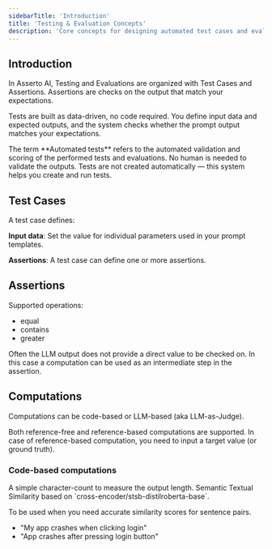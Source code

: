 ```yaml
---
sidebarTitle: 'Introduction'
title: 'Testing & Evaluation Concepts'
description: 'Core concepts for designing automated test cases and evaluations for LLM prompts in Asserto AI.'
---
```



## Introduction

In Asserto AI, Testing and Evaluations are organized with Test Cases and Assertions.
Assertions are checks on the output that match your expectations.

Tests are built as data-driven, no code required. You define input data and expected outputs, and the system checks whether the prompt output matches your expectations.

<Note>
The term **Automated tests** refers to the automated validation and scoring of the performed tests and evaluations. No human is needed to validate the outputs. Tests are not created automatically — this system helps you create and run tests.
</Note>

## Test Cases

A test case defines:

**Input data**: Set the value for individual parameters used in your prompt templates.

**Assertions**: A test case can define one or more assertions.


## Assertions

Supported operations:

- equal
- contains
- greater

Often the LLM output does not provide a direct value to be checked on. In this case a computation can be used as an intermediate step in the assertion.


## Computations


Computations can be code-based or LLM-based (aka LLM-as-Judge).

Both reference-free and reference-based computations are supported.
In case of reference-based computation, you need to input a target value (or ground truth).


### Code-based computations


<ResponseField name="character-count" type="reference-free">
  A simple character-count to measure the output length.
</ResponseField>


<ResponseField name="similarity" type="reference-based">
Semantic Textual Similarity based on `cross-encoder/stsb-distilroberta-base`.

To be used when you need accurate similarity scores for sentence pairs.
 - "My app crashes when clicking login"
 - "App crashes after pressing login button"
</ResponseField>


